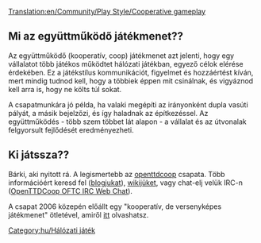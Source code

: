 [[Translation:en/Community/Play Style/Cooperative gameplay]]


==Mi az együttműködő játékmenet??==
Az együttműködő (kooperatív, coop) játékmenet azt jelenti, hogy egy vállalatot több játékos működtet hálózati játékban, egyező célok elérése érdekében. Ez a játékstílus kommunikációt, figyelmet és hozzáértést kíván, mert mindig tudnod kell, hogy a többiek éppen mit csinálnak, és vigyáznod kell arra is, hogy ne költs túl sokat.

A csapatmunkára jó példa, ha valaki megépíti az irányonként dupla vasúti pályát, a másik bejelzőzi, és így haladnak az építkezéssel. Az együttműködés - több szem többet lát alapon - a vállalat és az útvonalak felgyorsult fejlődését eredményezheti. 

==Ki játssza??==
Bárki, aki nyitott rá. A legismertebb az [http://www.openttdcoop.org openttdcoop] csapata. Több információért keresd fel ([http://blog.openttdcoop.org/ blogjukat]), [http://wiki.openttdcoop.org/Main_Page wikijüket], vagy chat-elj velük IRC-n ([http://webchat.oftc.net/?randomnick=1&channels=openttdcoop%2Copenttdcoop.stable&prompt=1 OpenTTDCoop OFTC IRC Web Chat]).

A csapat 2006 közepén előállt egy "kooperatív, de versenyképes játékmenet" ötletével, amiről [http://openttdcoop.org/wiki/index.php/Category:Coopetition itt] olvashatsz.

[[Category:hu/Hálózati játék]]